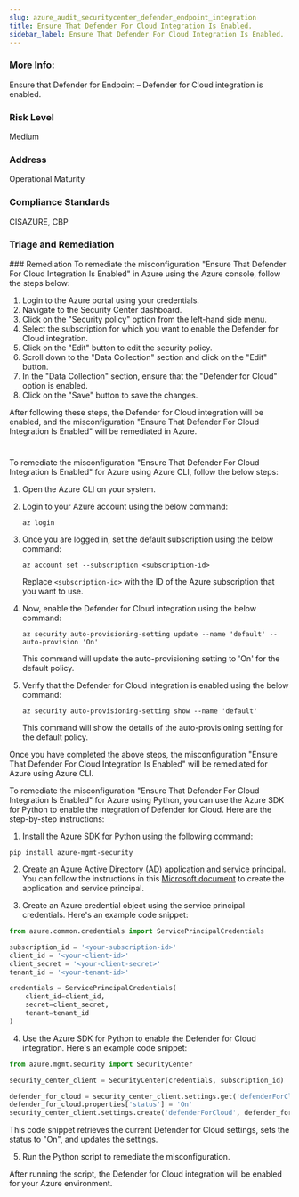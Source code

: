 ```yaml
---
slug: azure_audit_securitycenter_defender_endpoint_integration
title: Ensure That Defender For Cloud Integration Is Enabled.
sidebar_label: Ensure That Defender For Cloud Integration Is Enabled.
---
```


### More Info:

Ensure that Defender for Endpoint – Defender for Cloud integration is enabled.

### Risk Level

Medium

### Address

Operational Maturity

### Compliance Standards

CISAZURE, CBP

### Triage and Remediation
<Tabs>
<Tab title='Remediation'>
### Remediation

<AccordionGroup>
<Accordion title='Using Console' defaultOpen='true'>
To remediate the misconfiguration "Ensure That Defender For Cloud Integration Is Enabled" in Azure using the Azure console, follow the steps below:

1. Login to the Azure portal using your credentials.
2. Navigate to the Security Center dashboard.
3. Click on the "Security policy" option from the left-hand side menu.
4. Select the subscription for which you want to enable the Defender for Cloud integration.
5. Click on the "Edit" button to edit the security policy.
6. Scroll down to the "Data Collection" section and click on the "Edit" button.
7. In the "Data Collection" section, ensure that the "Defender for Cloud" option is enabled.
8. Click on the "Save" button to save the changes.

After following these steps, the Defender for Cloud integration will be enabled, and the misconfiguration "Ensure That Defender For Cloud Integration Is Enabled" will be remediated in Azure.

#
</Accordion>

<Accordion title='Using CLI'>
To remediate the misconfiguration "Ensure That Defender For Cloud Integration Is Enabled" for Azure using Azure CLI, follow the below steps:

1. Open the Azure CLI on your system.

2. Login to your Azure account using the below command:
   
   `az login`

3. Once you are logged in, set the default subscription using the below command:
   
   `az account set --subscription <subscription-id>`

   Replace `<subscription-id>` with the ID of the Azure subscription that you want to use.

4. Now, enable the Defender for Cloud integration using the below command:
   
   `az security auto-provisioning-setting update --name 'default' --auto-provision 'On'`

   This command will update the auto-provisioning setting to 'On' for the default policy.

5. Verify that the Defender for Cloud integration is enabled using the below command:
   
   `az security auto-provisioning-setting show --name 'default'`

   This command will show the details of the auto-provisioning setting for the default policy.

Once you have completed the above steps, the misconfiguration "Ensure That Defender For Cloud Integration Is Enabled" will be remediated for Azure using Azure CLI.
</Accordion>

<Accordion title='Using Python'>
To remediate the misconfiguration "Ensure That Defender For Cloud Integration Is Enabled" for Azure using Python, you can use the Azure SDK for Python to enable the integration of Defender for Cloud. Here are the step-by-step instructions:

1. Install the Azure SDK for Python using the following command:

```
pip install azure-mgmt-security
```

2. Create an Azure Active Directory (AD) application and service principal. You can follow the instructions in this [Microsoft document](https://docs.microsoft.com/en-us/azure/active-directory/develop/howto-create-service-principal-portal) to create the application and service principal.

3. Create an Azure credential object using the service principal credentials. Here's an example code snippet:

```python
from azure.common.credentials import ServicePrincipalCredentials

subscription_id = '<your-subscription-id>'
client_id = '<your-client-id>'
client_secret = '<your-client-secret>'
tenant_id = '<your-tenant-id>'

credentials = ServicePrincipalCredentials(
    client_id=client_id,
    secret=client_secret,
    tenant=tenant_id
)
```

4. Use the Azure SDK for Python to enable the Defender for Cloud integration. Here's an example code snippet:

```python
from azure.mgmt.security import SecurityCenter

security_center_client = SecurityCenter(credentials, subscription_id)

defender_for_cloud = security_center_client.settings.get('defenderForCloud')
defender_for_cloud.properties['status'] = 'On'
security_center_client.settings.create('defenderForCloud', defender_for_cloud)
```

This code snippet retrieves the current Defender for Cloud settings, sets the status to "On", and updates the settings.

5. Run the Python script to remediate the misconfiguration.

After running the script, the Defender for Cloud integration will be enabled for your Azure environment.
</Accordion>

</AccordionGroup>
</Tab>
</Tabs>

